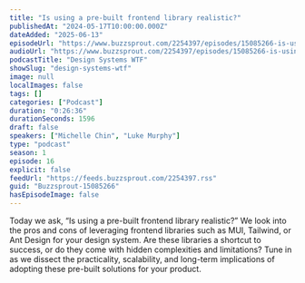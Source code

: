 ```yaml
---
title: "Is using a pre-built frontend library realistic?"
publishedAt: "2024-05-17T10:00:00.000Z"
dateAdded: "2025-06-13"
episodeUrl: "https://www.buzzsprout.com/2254397/episodes/15085266-is-using-a-pre-built-frontend-library-realistic.mp3"
audioUrl: "https://www.buzzsprout.com/2254397/episodes/15085266-is-using-a-pre-built-frontend-library-realistic.mp3"
podcastTitle: "Design Systems WTF"
showSlug: "design-systems-wtf"
image: null
localImages: false
tags: []
categories: ["Podcast"]
duration: "0:26:36"
durationSeconds: 1596
draft: false
speakers: ["Michelle Chin", "Luke Murphy"]
type: "podcast"
season: 1
episode: 16
explicit: false
feedUrl: "https://feeds.buzzsprout.com/2254397.rss"
guid: "Buzzsprout-15085266"
hasEpisodeImage: false
---
```

Today we ask, “Is using a pre-built frontend library realistic?” We look into the pros and cons of leveraging frontend libraries such as MUI, Tailwind, or Ant Design for your design system. Are these libraries a shortcut to success, or do they come with hidden complexities and limitations? Tune in as we dissect the practicality, scalability, and long-term implications of adopting these pre-built solutions for your product.
